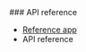 <PlatformWrapper platform="react-js">
### API reference

- [Reference app](https://github.com/AgoraIO/video-sdk-samples-reactjs/tree/main#samples)
- <Link to="{{Global.API_REF_RNJS_ROOT}}/index.html">API reference</Link>

</PlatformWrapper>